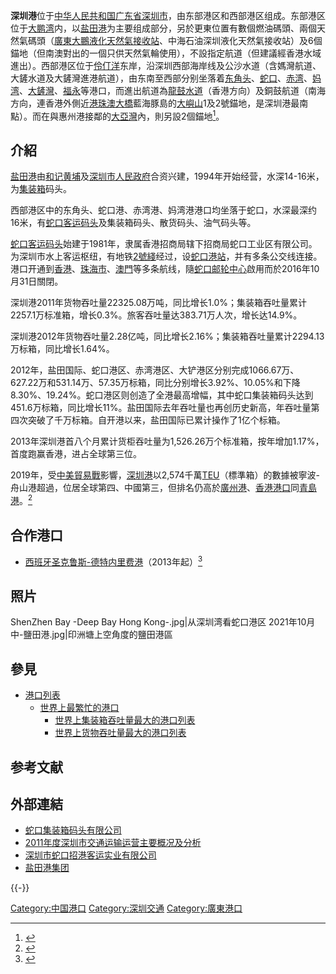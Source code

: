 {{Infobox port
| name = 深圳港
| image = 深圳赤湾货柜码头.jpg
| imagesize = 275px
| caption =
| country ={{PRC}}
| location =[[广东省|广东省]][[深圳市|深圳市]]
| coordinates =
| locode = CNSZP<ref name="unlocode">{{Cite web|title=UNLOCODE (CN) - CHINA|url=https://service.unece.org/trade/locode/cn.htm|access-date=2021-09-09|work=service.unece.org|archive-date=2021-06-09|archive-url=https://web.archive.org/web/20210609211532/https://service.unece.org/trade/locode/cn.htm|dead-url=no}}</ref>
| opened =
| operated =
| owner = [[深圳市人民政府|深圳市人民政府]]<br>[[招商局集團|招商局集團]]（西港各碼頭大股東）<br>[[和記港口信託|和記港口信託]]（鹽田港）<br>各油氣公司（各油氣碼頭）
| type =
| sizewater =
| sizeland = 
| size =
| berths =
| wharfs =
| piers =
| employees =
| leadershiptitle =
| leader =
| blankdetailstitle1 =
| blankdetails1 =
| blankdetailstitle2 =
| blankdetails2 =
| blankdetailstitle3 =
| blankdetails3 =
| arrivals =
| cargotonnage = 
| containervolume =
| cargovalue =
| passengertraffic =
| revenue =
| profit =
| blankstatstitle1 =
| blankstats1 =
| blankstatstitle2 =
| blankstats2 =
| blankstatstitle3 =
| blankstats3 =
| website =
}}
'''深圳港'''位于[[中华人民共和国|中华人民共和国]][[广东省|广东省]][[深圳市|深圳市]]，由东部港区和西部港区组成。东部港区位于[[大鹏湾|大鹏湾]]内，以[[盐田港|盐田港]]为主要组成部分，另於更東位置有數個燃油碼頭、兩個天然氣碼頭（[[廣東大鵬液化天然氣接收站|廣東大鵬液化天然氣接收站]]、中海石油深圳液化天然氣接收站）及6個錨地（但南澳對出的一個只供天然氣輪使用），不設指定航道（但建議經香港水域進出）。西部港区位于[[伶仃洋|伶仃洋]]东岸，沿深圳西部海岸线及公沙水道（含媽灣航道、大鏟水道及大鏟灣進港航道），由东南至西部分别坐落着[[东角头港|东角头]]、[[蛇口集裝箱碼頭|蛇口]]、[[赤湾港|赤湾]]、[[妈湾港|妈湾]]、[[大鏟灣碼頭|大鏟灣]]、[[福永码头|福永]]等港口，而進出航道為[[龍鼓水道|龍鼓水道]]（香港方向）及銅鼓航道（南海方向，連香港外側近[[港珠澳大橋|港珠澳大橋]]藍海豚島的[[大嶼山|大嶼山]]1及2號錨地，是深圳港最南點）。而在與惠州港接鄰的[[大亞灣|大亞灣]]內，則另設2個錨地<ref>{{Cite web |url=http://sz.msa.gov.cn/Images/%E8%BE%96%E5%8C%BA%E5%9B%BE2017.jpg |title=深圳海事局-轄區圖 |access-date=2022-01-10 |archive-date=2019-06-09 |archive-url=https://web.archive.org/web/20190609033814/http://sz.msa.gov.cn/Images/%E8%BE%96%E5%8C%BA%E5%9B%BE2017.jpg |dead-url=yes }}</ref>。

==介紹==
[[盐田港|盐田港]]由[[和记黄埔|和记黄埔]]及[[深圳市人民政府|深圳市人民政府]]合资兴建，1994年开始经营，水深14-16米，为[[集装箱|集装箱]]码头。

西部港区中的东角头、蛇口港、赤湾港、妈湾港港口均坐落于蛇口，水深最深约16米，有[[蛇口客运码头|蛇口客运码头]]及集装箱码头、散货码头、油气码头等。

[[蛇口客运码头|蛇口客运码头]]始建于1981年，隶属香港招商局辖下招商局蛇口工业区有限公司。为深圳市水上客运枢纽，有地铁[[深圳地鐵2號綫|2號綫]]经过，设[[蛇口港站|蛇口港站]]，并有多条公交线连接。港口开通到[[香港|香港]]、[[珠海市|珠海市]]、[[澳門|澳門]]等多条航线，隨[[蛇口邮轮中心|蛇口邮轮中心]]啟用而於2016年10月31日關閉。

深圳港2011年货物吞吐量22325.08万吨，同比增长1.0%；集装箱吞吐量累计2257.1万标准箱，增长0.3%。旅客吞吐量达383.71万人次，增长达14.9%。

深圳港2012年货物吞吐量2.28亿吨，同比增长2.16%；集装箱吞吐量累计2294.13万标箱，同比增长1.64%。

2012年，盐田国际、蛇口港区、赤湾港区、大铲港区分别完成1066.67万、627.22万和531.14万、57.35万标箱，同比分别增长3.92%、10.05%和下降8.30%、19.24%。蛇口港区则创造了全港最高增幅，其中蛇口集装箱码头达到451.6万标箱，同比增长11%。盐田国际去年吞吐量也再创历史新高，年吞吐量第四次突破了千万标箱。自开港以来，盐田国际已累计操作了1亿个标箱。

2013年深圳港首八个月累计货柜吞吐量为1,526.26万个标准箱，按年增加1.17%，首度跑赢香港，进占全球第三位。

2019年，受[[中美貿易戰|中美貿易戰]]影響，[[深圳港|深圳港]]以2,574千萬[[TEU|TEU]]（標準箱）的數據被寧波-舟山港超過，位居全球第四、中國第三，但排名仍高於[[廣州港|廣州港]]、[[香港港口|香港港口]]同[[青島港|青島港]]。<ref>{{Cite web |url=https://lloydslist.maritimeintelligence.informa.com/one-hundred-container-ports-2019 |title=存档副本 |access-date=2020-06-21 |archive-url=https://web.archive.org/web/20190826231536/https://lloydslist.maritimeintelligence.informa.com/one-hundred-container-ports-2019 |archive-date=2019-08-26 |dead-url=yes }}</ref>

== 合作港口 ==
* {{flagicon|Spain}} [[西班牙|西班牙]][[圣克鲁斯-德特内里费港|圣克鲁斯-德特内里费港]]（2013年起）<ref>{{Cite web |url=http://www.diariodeavisos.com/puerto-santa-cruz-shenzhen-en-china-hermanados/ |title=El puerto de Santa Cruz y el de Shenzhen, en China, hermanados |access-date=2013-06-10 |archive-date=2013-06-11 |archive-url=https://web.archive.org/web/20130611101952/http://www.diariodeavisos.com/puerto-santa-cruz-shenzhen-en-china-hermanados/ |dead-url=no }}</ref>

== 照片 ==
<gallery>
ShenZhen Bay -Deep Bay Hong Kong-.jpg|从深圳湾看蛇口港区
2021年10月中-鹽田港.jpg|印洲塘上空角度的鹽田港區
</gallery>

==參見==
* [[港口列表|港口列表]]
** [[世界上最繁忙的港口|世界上最繁忙的港口]]
*** [[世界上集装箱吞吐量最大的港口列表|世界上集装箱吞吐量最大的港口列表]]
*** [[世界上货物吞吐量最大的港口列表|世界上货物吞吐量最大的港口列表]]

== 参考文献 ==
{{Reflist}}

== 外部連結 ==
* [http://www.sctcn.com/about/index.aspx?menuid=020101 蛇口集装箱码头有限公司] {{Wayback|url=http://www.sctcn.com/about/index.aspx?menuid=020101 |date=20200125022603 }}
* [http://www.sztb.gov.cn/gov/detail.aspx?paraID=13610&clsID=385&pid=187  2011年度深圳市交通运输运营主要概况及分析]{{dead link|date=2018年3月 |bot=InternetArchiveBot |fix-attempted=yes }}
* [https://web.archive.org/web/20120201150115/http://www.szgky.com/intro.asp  深圳市蛇口招港客运实业有限公司]
* [https://web.archive.org/web/20120514003521/http://www1.ytport.com/Web/about1.html 盐田港集团]

{{-}}
{{中华人民共和国港口}}
{{珠三角交通}}

{{深圳}}
[[Category:中国港口|Category:中国港口]]
[[Category:深圳交通|Category:深圳交通]]
[[Category:廣東港口|Category:廣東港口]]